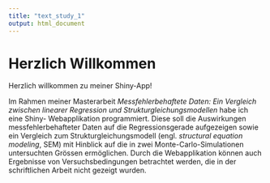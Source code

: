 ```yaml
---
title: "text_study_1"
output: html_document
---
```


# Herzlich Willkommen

Herzlich willkommen zu meiner Shiny-App!


Im Rahmen meiner Masterarbeit *Messfehlerbehaftete Daten: Ein Vergleich zwischen 
linearer Regression und Strukturgleichungsmodellen* habe ich eine Shiny-
Webapplikation programmiert. Diese soll die Auswirkungen messfehlerbehafteter 
Daten auf die Regressionsgerade aufgezeigen sowie ein Vergleich zum 
Strukturgleichungsmodell (engl. *structural equation modeling*, SEM) mit Hinblick 
auf die in zwei Monte-Carlo-Simulationen untersuchten Grössen ermöglichen.
Durch die Webapplikation können auch Ergebnisse von Versuchsbedingungen betrachtet 
werden, die in der schriftlichen Arbeit nicht gezeigt wurden. 